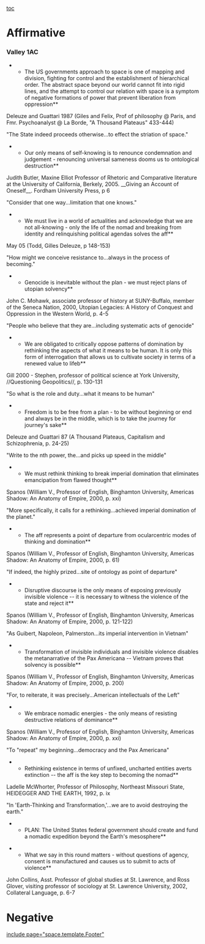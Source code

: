 [[toc]]
=Affirmative= 
===Valley 1AC=== 

**The US governments approach to space is one of mapping and division, fighting for control and the establishment of hierarchical order. The abstract space beyond our world cannot fit into rigid lines, and the attempt to control our relation with space is a symptom of negative formations of power that prevent liberation from oppression**

Deleuze and Guattari 1987 (Giles and Felix, Prof of philosophy @ Paris, and Fmr. Psychoanalyst @ La Borde, "A Thousand Plateaus" 433-444)

"The State indeed proceeds otherwise...to effect the striation of space."

**Our only means of self-knowing is to renounce condemnation and judgement - renouncing universal sameness dooms us to ontological destruction**

Judith Butler, Maxine Elliot Professor of Rhetoric and Comparative literature at the University of California, Berkely, 2005. __Giving an Account of Oneself__. Fordham University Press, p 6

"Consider that one way...limitation that one knows."

**We must live in a world of actualities and acknowledge that we are not all-knowing - only the life of the nomad and breaking from identity and relinquishing political agendas solves the aff**

May 05 (Todd, Gilles Deleuze, p 148-153)

"How might we conceive resistance to...always in the process of becoming."

**Genocide is inevitable without the plan - we must reject plans of utopian solvency**

John C. Mohawk, associate professor of history at SUNY-Buffalo, member of the Seneca Nation, 2000, Utopian Legacies: A History of Conquest and Oppression in the Western World, p. 4-5

"People who believe that they are...including systematic acts of genocide"

**We are obligated to critically oppose patterns of domination by rethinking the aspects of what it means to be human. It is only this form of interrogation that allows us to cultivate society in terms of a renewed value to lifeb**

Gill 2000 - Stephen, professor of political science at York University, //Questioning Geopolitics//, p. 130-131

"So what is the role and duty...what it means to be human"

**Freedom is to be free from a plan - to be without beginning or end and always be in the middle, which is to take the journey for journey's sake**

Deleuze and Guattari 87 (A Thousand Plateaus, Capitalism and Schizophrenia, p. 24-25)

"Write to the nth power, the...and picks up speed in the middle"

**We must rethink thinking to break imperial domination that eliminates emancipation from flawed thought**

Spanos (William V., Professor of English, Binghamton University, Americas Shadow: An Anatomy of Empire, 2000, p. xxi)

"More specifically, it calls for a rethinking...achieved imperial domination of the planet."

**The aff represents a point of departure from ocularcentric modes of thinking and domination**

Spanos (William V., Professor of English, Binghamton University, Americas Shadow: An Anatomy of Empire, 2000, p. 61)

"If indeed, the highly prized...site of ontology as point of departure"

**Disruptive discourse is the only means of exposing previously invisible violence -- it is necessary to witness the violence of the state and reject it**

Spanos (William V., Professor of English, Binghamton University, Americas Shadow: An Anatomy of Empire, 2000, p. 121-122)

"As Guibert, Napoleon, Palmerston...its imperial intervention in Vietnam"

**Transformation of invisible individuals and invisible violence disables the metanarrative of the Pax Americana -- Vietnam proves that solvency is possible**

Spanos (William V., Professor of English, Binghamton University, Americas Shadow: An Anatomy of Empire, 2000, p. 200)

"For, to reiterate, it was precisely...American intellectuals of the Left"

**We embrace nomadic energies - the only means of resisting destructive relations of dominance**

Spanos (William V., Professor of English, Binghamton University, Americas Shadow: An Anatomy of Empire, 2000, p. xxi)

"To "repeat" my beginning...democracy and the Pax Americana"

**Rethinking existence in terms of unfixed, uncharted entities averts extinction -- the aff is the key step to becoming the nomad**

Ladelle McWhorter, Professor of Philosophy, Northeast Missouri State, HEIDEGGER AND THE EARTH, 1992, p. ix

"In 'Earth-Thinking and Transformation,'...we are to avoid destroying the earth."

**PLAN: The United States federal government should create and fund a nomadic expedition beyond the Earth's mesosphere**

**What we say in this round matters - without questions of agency, consent is manufactured and causes us to submit to acts of violence**

John Collins, Asst. Professor of global studies at St. Lawrence, and Ross Glover, visiting professor of sociology at St. Lawrence University, 2002, Collateral Language, p. 6-7





=Negative= 

[[include page="space.template.Footer"]]